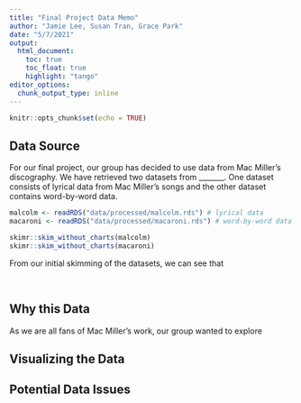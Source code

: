 ```yaml
---
title: "Final Project Data Memo"
author: "Jamie Lee, Susan Tran, Grace Park"
date: "5/7/2021"
output: 
  html_document:
    toc: true
    toc_float: true
    highlight: "tango"
editor_options: 
  chunk_output_type: inline
---
```


```r
knitr::opts_chunk$set(echo = TRUE)
```

## Data Source

For our final project, our group has decided to use data from Mac Miller's discography. We have retrieved two datasets from \_\_\_\_\_\_\_. One dataset consists of lyrical data from Mac Miller's songs and the other dataset contains word-by-word data.

```r
malcolm <- readRDS("data/processed/malcolm.rds") # lyrical data
macaroni <- readRDS("data/processed/macaroni.rds") # word-by-word data

skimr::skim_without_charts(malcolm)
skimr::skim_without_charts(macaroni)
```

From our initial skimming of the datasets, we can see that

<br>

## Why this Data

As we are all fans of Mac Miller's work, our group wanted to explore

## Visualizing the Data

## Potential Data Issues
